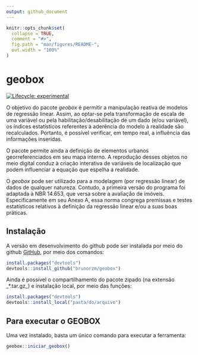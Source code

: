 ```yaml
---
output: github_document
---
```


<!-- README.md is generated from README.Rmd. Please edit that file -->

```r
knitr::opts_chunk$set(
  collapse = TRUE,
  comment = "#>",
  fig.path = "man/figures/README-",
  out.width = "100%"
)
```

# geobox

<!-- badges: start -->
[![Lifecycle: experimental](https://img.shields.io/badge/lifecycle-experimental-orange.svg)](https://www.tidyverse.org/lifecycle/#experimental)
<!-- badges: end -->

O objetivo do pacote _geobox_ é permitir a manipulação reativa de modelos de regressão linear. Assim, ao optar-se pela transformação de escala de uma variável ou pela habilitação/desabilitação de um dado (e/ou variável), os índices estatísticos referentes à aderência do modelo à realidade são recalculados. Portanto, é possível verificar, em tempo real, a influência das informações inseridas.

O pacote permite ainda a definição de elementos urbanos georreferenciados em seu mapa interno. A reprodução desses objetos no meio digital conduz à criação interativa de variáveis de localização que podem influenciar a equação que espelha a realidade. 

O _geobox_ pode ser utilizado para a modelagem (por regressão linear) de dados de qualquer natureza. Contudo, a primeira versão do programa foi adaptada à NBR 14.653, que versa sobre a avaliação de imóveis. Especificamente em seu Anexo A, essa norma congrega premissas e testes estatísticos relativos à definição da regressão linear e/ou a suas boas práticas.


## Instalação


A versão em desenvolvimento do github pode ser instalada por meio do github [GitHub](https://github.com/brunorzm/geobox), por meio dos comandos:

``` r
install.packages("devtools")
devtools::install_github("brunorzm/geobox")
```

Ainda é possível o compartilhamento do pacote zipado (na extensão _*.tar.gz_) e instalação local, por meio das funções:

``` r
install.packages("devtools")
devtools::install_local("pasta/do/arquivo")

```



## Para executar o GEOBOX

Uma vez instalado, basta um único comando para executar a ferramenta:

```r
geobox::iniciar_geobox()

```

